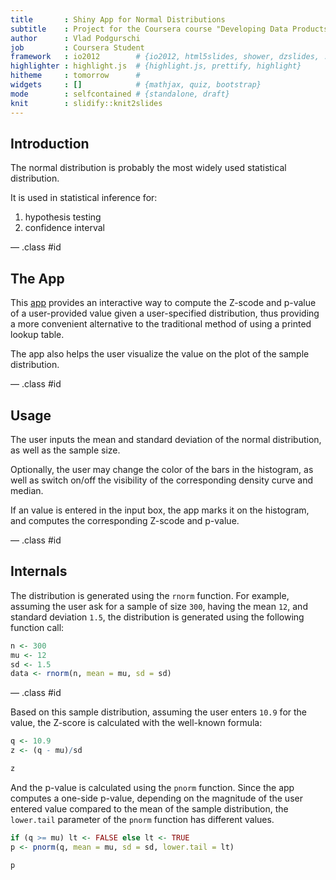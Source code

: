 ```yaml
---
title       : Shiny App for Normal Distributions
subtitle    : Project for the Coursera course "Developing Data Products"
author      : Vlad Podgurschi
job         : Coursera Student
framework   : io2012        # {io2012, html5slides, shower, dzslides, ...}
highlighter : highlight.js  # {highlight.js, prettify, highlight}
hitheme     : tomorrow      # 
widgets     : []            # {mathjax, quiz, bootstrap}
mode        : selfcontained # {standalone, draft}
knit        : slidify::knit2slides
---
```


## Introduction

The normal distribution is probably the most widely used statistical distribution.

It is used in statistical inference for:

1.  hypothesis testing
2.  confidence interval

--- .class #id 

## The App

This [app](http://podgursv.shinyapps.io/project_1) provides an interactive way to compute the Z-scode and p-value of a user-provided value given a user-specified distribution, thus providing a more convenient alternative to the traditional method of using a printed lookup table.

The app also helps the user visualize the value on the plot of the sample distribution.

--- .class #id 

## Usage

The user inputs the mean and standard deviation of the normal distribution, as well as the sample size.

Optionally, the user may change the color of the bars in the histogram, as well as switch on/off the visibility of the corresponding density curve and median.

If an value is entered in the input box, the app marks it on the histogram, and computes the corresponding Z-scode and p-value.

--- .class #id 

## Internals

The distribution is generated using the `rnorm` function.  For example, assuming the user ask for a sample of size `300`, having the mean `12`, and standard deviation `1.5`, the distribution is generated using the following function call:
```r
n <- 300
mu <- 12
sd <- 1.5
data <- rnorm(n, mean = mu, sd = sd)
```


--- .class #id 

Based on this sample distribution, assuming the user enters `10.9` for the value, the Z-score is calculated with the well-known formula:
```r
q <- 10.9
z <- (q - mu)/sd
```
```r
z
```

And the p-value is calculated using the `pnorm` function.  Since the app computes a one-side p-value, depending on the magnitude of the user entered value compared to the mean of the sample distribution, the `lower.tail` parameter of the `pnorm` function has different values.
```r
if (q >= mu) lt <- FALSE else lt <- TRUE
p <- pnorm(q, mean = mu, sd = sd, lower.tail = lt)
```
```r
p
```
